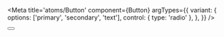 
<Meta
    title='atoms/Button'
    component={Button}
    argTypes={{
        variant: {
            options: ['primary', 'secondary', 'text'],
            control: { type: 'radio' },
        },
    }}
/>

<Canvas>
    <Story name='Button'>
        <Button label='CLICK ME' variant />
    </Story>
</Canvas>
